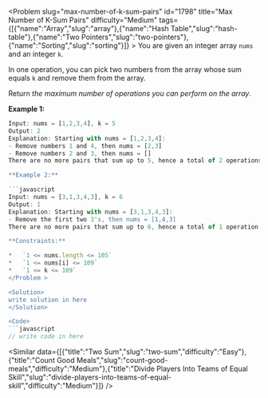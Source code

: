 
<Problem slug="max-number-of-k-sum-pairs" id="1798" title="Max Number of K-Sum Pairs" difficulty="Medium" tags={[{"name":"Array","slug":"array"},{"name":"Hash Table","slug":"hash-table"},{"name":"Two Pointers","slug":"two-pointers"},{"name":"Sorting","slug":"sorting"}]} >
    You are given an integer array `nums` and an integer `k`.

In one operation, you can pick two numbers from the array whose sum equals `k` and remove them from the array.

Return _the maximum number of operations you can perform on the array_.

**Example 1:**

```javascript 
Input: nums = [1,2,3,4], k = 5
Output: 2
Explanation: Starting with nums = [1,2,3,4]:
- Remove numbers 1 and 4, then nums = [2,3]
- Remove numbers 2 and 3, then nums = []
There are no more pairs that sum up to 5, hence a total of 2 operations.```

**Example 2:**

```javascript 
Input: nums = [3,1,3,4,3], k = 6
Output: 1
Explanation: Starting with nums = [3,1,3,4,3]:
- Remove the first two 3's, then nums = [1,4,3]
There are no more pairs that sum up to 6, hence a total of 1 operation.```

**Constraints:**

*   `1 <= nums.length <= 105`
*   `1 <= nums[i] <= 109`
*   `1 <= k <= 109`
</Problem >

<Solution>
write solution in here
</Solution>

<Code>
```javascript
// write code in here
```
</Code>

<Similar data={[{"title":"Two Sum","slug":"two-sum","difficulty":"Easy"},{"title":"Count Good Meals","slug":"count-good-meals","difficulty":"Medium"},{"title":"Divide Players Into Teams of Equal Skill","slug":"divide-players-into-teams-of-equal-skill","difficulty":"Medium"}]} />
